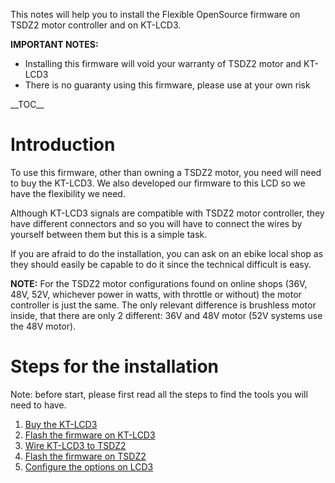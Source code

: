 This notes will help you to install the Flexible OpenSource firmware on TSDZ2 motor controller and on KT-LCD3.

'''IMPORTANT NOTES:'''
* Installing this firmware will void your warranty of TSDZ2 motor and KT-LCD3
* There is no guaranty using this firmware, please use at your own risk

__TOC__

= Introduction =

To use this firmware, other than owning a TSDZ2 motor, you need will need to buy the KT-LCD3. We also developed our firmware to this LCD so we have the flexibility we need.

Although KT-LCD3 signals are compatible with TSDZ2 motor controller, they have different connectors and so you will have to connect the wires by yourself between them but this is a simple task.

If you are afraid to do the installation, you can ask on an ebike local shop as they should easily be capable to do it since the technical difficult is easy.

'''NOTE:''' For the TSDZ2 motor configurations found on online shops (36V, 48V, 52V, whichever power in watts, with throttle or without) the motor controller is just the same. The only relevant difference is brushless motor inside, that there are only 2 different: 36V and 48V motor (52V systems use the 48V motor).

= Steps for the installation =
Note: before start, please first read all the steps to find the tools you will need to have.

# [[KT-LCD3|Buy the KT-LCD3]]
# [[How flash the Flexible OpenSource firmware on KT LCD3|Flash the firmware on KT-LCD3]]
# [[Wire KT-LCD3 to TSDZ2]]
# [[Flash the firmware on TSDZ2]]
# [[TSDZ2 and KT LCD3 advanced features with Flexible OpenSource firmwares|Configure the options on LCD3]]
